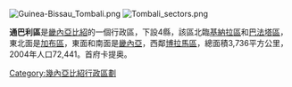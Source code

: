 {{coord|11|15|N|15|0|W|display=title}}

[[File:Guinea-Bissau_Tombali.png|right]]
[[Image:Tombali_sectors.png|thumb]]

'''通巴利區'''是[[畿內亞比紹|畿內亞比紹]]的一個行政區，下設4縣，該區北臨[[基納拉區|基納拉區]]和[[巴法塔區|巴法塔區]]，東北面是[[加布區|加布區]]，東面和南面是[[畿內亞|畿內亞]]，西鄰[[博拉馬區|博拉馬區]]，總面積3,736平方公里，2004年人口72,441。首府卡提奥。

{{幾內亞比索行政區劃}}

[[Category:幾內亞比紹行政區劃|Category:幾內亞比紹行政區劃]]


{{GuineaBissau-stub}}